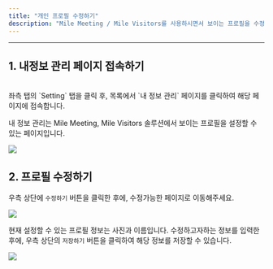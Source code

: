 ```yaml
---
title: "개인 프로필 수정하기"
description: "Mile Meeting / Mile Visitors를 사용하시면서 보이는 프로필을 수정해보세요!"
---
```


---

## 1. 내정보 관리 페이지 접속하기

<br />
좌측 탭의 `Setting` 탭을 클릭 후, 목록에서 `내 정보 관리` 페이지를 클릭하여 해당 페이지에 접속합니다.

내 정보 관리는 Mile Meeting, Mile Visitors 솔루션에서 보이는 프로필을 설정할 수 있는 페이지입니다.

<Frame>
    <img src="/images/essentials/edit-profile/img1.png" />
</Frame>

<br />

## 2. 프로필 수정하기

우측 상단에 `수정하기` 버튼을 클릭한 후에, 수정가능한 페이지로 이동해주세요.

<Frame>
    <img src="/images/essentials/edit-profile/img2.png" />
</Frame>

<br />

현재 설정할 수 있는 프로필 정보는 사진과 이름입니다. 수정하고자하는 정보를 입력한 후에, 우측 상단의 `저장하기` 버튼을 클릭하여 해당 정보를 저장할 수 있습니다.

<Frame>
    <img src="/images/essentials/edit-profile/img3.png" />
</Frame>
